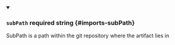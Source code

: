 
<details className="config-field" data-expandable="false" open>
<summary>

### `subPath` <span class="config-field-required" data-required="false">required</span> <span class="config-field-type">string</span> <span class="config-field-default"></span> <span class="config-field-enum"></span> {#imports-subPath}

SubPath is a path within the git repository where the artifact lies in

</summary>



</details>
